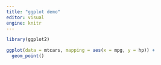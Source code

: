 ```yaml
---
title: "ggplot demo"
editor: visual
engine: knitr
---
```


```r
library(ggplot2)

ggplot(data = mtcars, mapping = aes(x = mpg, y = hp)) + 
  geom_point()
```

<!-- <html> -->

<!-- ```{=html} -->
<!-- <script type="module"> -->

<!-- import { WebR } from 'https://webr.r-wasm.org/latest/webr.mjs';  -->
<!-- globalThis.webR = new WebR({SW_URL: "https://bluegreen-labs.github.io/R_book_template/"});  -->
<!-- await globalThis.webR.init();  -->
<!-- globalThis.webRCodeShelter = await new globalThis.webR.Shelter(); -->
<!-- await globalThis.webR.installPackages(['ggplot2']) -->

<!-- </script> -->
<!-- ``` -->
<!-- </html> -->

<!-- ::: callout-warning -->
<!-- Installing and loading ggplot2 on webR takes a little while. -->
<!-- ::: -->

<!-- ### Basic plotting -->

<!-- -   Load the package and some data -->

<!-- ```{webr} -->
<!-- library(ggplot2) -->
<!-- ``` -->

<!-- -   create a plot -->

<!-- ```{webr} -->
<!-- ggplot(data = mtcars, mapping = aes(x = mpg, y = hp)) + -->
<!--   geom_point() -->
<!-- ``` -->

<!-- ::: callout-note -->
<!-- ## Exercise -->

<!-- Make a scatter plot with `hp` on the x axis and `wt` on the y axis. Label the x axis "Horse Power" and the y axis "Weight". Make one subplot for each value in `gear`. -->

<!-- ```{webr} -->
<!-- # Add you code here -->
<!-- ``` -->

<!-- Your result should look like the plot below -->
<!-- ::: -->

<!-- ::: {.callout-tip collapse="true"} -->
<!-- ## Expected Result -->

<!-- ```{r} -->
<!-- #| echo: false -->
<!-- library(ggplot2) -->
<!-- ggplot(mtcars, aes(x = hp, y = wt)) + -->
<!--   geom_point() + -->
<!--   labs(x = "Horse Power", y = "Weight") + -->
<!--   facet_wrap(~gear) -->
<!-- ``` -->
<!-- ::: -->
